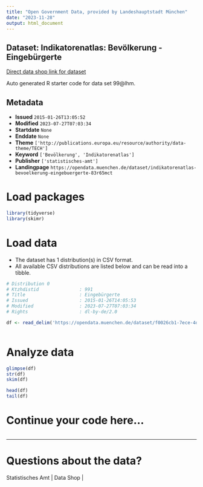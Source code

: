 ```yaml
---
title: "Open Government Data, provided by Landeshauptstadt München"
date: "2023-11-28"
output: html_document
---
```


## Dataset: Indikatorenatlas: Bevölkerung - Eingebürgerte

[Direct data shop link for dataset](https://opendata.muenchen.de/dataset/indikatorenatlas-bevoelkerung-eingebuergerte-83r65mct)

Auto generated R starter code for data set 99@lhm.

## Metadata

- **Issued** `2015-01-26T13:05:52`
- **Modified** `2023-07-27T07:03:34`
- **Startdate** `None`
- **Enddate** `None`
- **Theme** `['http://publications.europa.eu/resource/authority/data-theme/TECH']`
- **Keyword** `['Bevölkerung', 'Indikatorenatlas']`
- **Publisher** `['statistisches-amt']`
- **Landingpage** `https://opendata.muenchen.de/dataset/indikatorenatlas-bevoelkerung-eingebuergerte-83r65mct`


# Load packages

```r

library(tidyverse)
library(skimr)

```

# Load data

-   The dataset has 1 distribution(s) in CSV format.
-   All available CSV distributions are listed below and can be read into a tibble.

```r

# Distribution 0
# Ktzhdistid               : 991
# Title                    : Eingebürgerte
# Issued                   : 2015-01-26T14:05:53
# Modified                 : 2023-07-27T07:03:34
# Rights                   : dl-by-de/2.0

df <- read_delim('https://opendata.muenchen.de/dataset/f0026cb1-7ece-4d9c-b901-0fa60f643c71/resource/7bc53178-d5b3-43bc-969e-249f206a6b25/download/indikat_bevoelkerung_eingebuergerte_240723.csv')



```

# Analyze data

```r

glimpse(df)
str(df)
skim(df)

head(df)
tail(df)

```

# Continue your code here...

```r

```

------------------------------------------------------------------------

# Questions about the data?

Statistisches Amt | Data Shop | 
